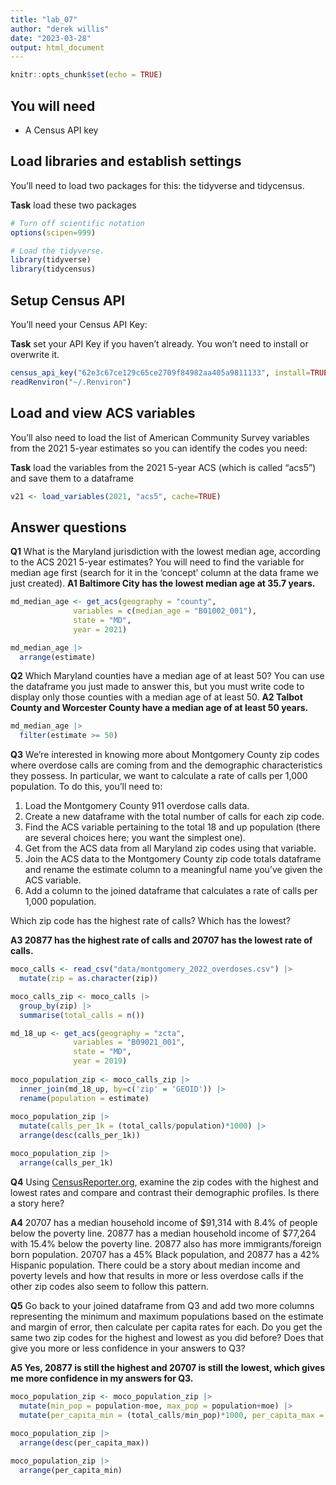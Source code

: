 ```yaml
---
title: "lab_07"
author: "derek willis"
date: "2023-03-28"
output: html_document
---
```


```r
knitr::opts_chunk$set(echo = TRUE)
```

## You will need

-   A Census API key

## Load libraries and establish settings

You'll need to load two packages for this: the tidyverse and tidycensus.

**Task** load these two packages

```r
# Turn off scientific notation
options(scipen=999)

# Load the tidyverse.
library(tidyverse)
library(tidycensus)
```

## Setup Census API

You'll need your Census API Key:

**Task** set your API Key if you haven't already. You won't need to install or overwrite it.

```r
census_api_key("62e3c67ce129c65ce2709f84982aa405a9811133", install=TRUE, overwrite = TRUE)
readRenviron("~/.Renviron")
```

## Load and view ACS variables

You'll also need to load the list of American Community Survey variables from the 2021 5-year estimates so you can identify the codes you need:

**Task** load the variables from the 2021 5-year ACS (which is called "acs5") and save them to a dataframe

```r
v21 <- load_variables(2021, "acs5", cache=TRUE)
```

## Answer questions

**Q1** What is the Maryland jurisdiction with the lowest median age, according to the ACS 2021 5-year estimates? You will need to find the variable for median age first (search for it in the 'concept' column at the data frame we just created). **A1 Baltimore City has the lowest median age at 35.7 years.**

```r

md_median_age <- get_acs(geography = "county",
              variables = c(median_age = "B01002_001"),
              state = "MD",
              year = 2021)

md_median_age |>
  arrange(estimate)
```

**Q2** Which Maryland counties have a median age of at least 50? You can use the dataframe you just made to answer this, but you must write code to display only those counties with a median age of at least 50. **A2 Talbot County and Worcester County have a median age of at least 50 years.**

```r

md_median_age |>
  filter(estimate >= 50)

```

**Q3** We're interested in knowing more about Montgomery County zip codes where overdose calls are coming from and the demographic characteristics they possess. In particular, we want to calculate a rate of calls per 1,000 population. To do this, you'll need to:

1.  Load the Montgomery County 911 overdose calls data.
2.  Create a new dataframe with the total number of calls for each zip code.
3.  Find the ACS variable pertaining to the total 18 and up population (there are several choices here; you want the simplest one).
4.  Get from the ACS data from all Maryland zip codes using that variable.
5.  Join the ACS data to the Montgomery County zip code totals dataframe and rename the estimate column to a meaningful name you've given the ACS variable.
6.  Add a column to the joined dataframe that calculates a rate of calls per 1,000 population.

Which zip code has the highest rate of calls? Which has the lowest?

**A3 20877 has the highest rate of calls and 20707 has the lowest rate of calls.**

```r

moco_calls <- read_csv("data/montgomery_2022_overdoses.csv") |>
  mutate(zip = as.character(zip))

moco_calls_zip <- moco_calls |>
  group_by(zip) |>
  summarise(total_calls = n())

md_18_up <- get_acs(geography = "zcta",
              variables = "B09021_001",
              state = "MD",
              year = 2019)  
  
moco_population_zip <- moco_calls_zip |>
  inner_join(md_18_up, by=c('zip' = 'GEOID')) |>
  rename(population = estimate)
  
moco_population_zip |>
  mutate(calls_per_1k = (total_calls/population)*1000) |>
  arrange(desc(calls_per_1k))

moco_population_zip |>
  arrange(calls_per_1k)
```

**Q4** Using [CensusReporter.org](https://censusreporter.org/), examine the zip codes with the highest and lowest rates and compare and contrast their demographic profiles. Is there a story here?

**A4** 20707 has a median household income of \$91,314 with 8.4% of people below the poverty line. 20877 has a median household income of \$77,264 with 15.4% below the poverty line. 20877 also has more immigrants/foreign born population. 20707 has a 45% Black population, and 20877 has a 42% Hispanic population. There could be a story about median income and poverty levels and how that results in more or less overdose calls if the other zip codes also seem to follow this pattern.

**Q5** Go back to your joined dataframe from Q3 and add two more columns representing the minimum and maximum populations based on the estimate and margin of error, then calculate per capita rates for each. Do you get the same two zip codes for the highest and lowest as you did before? Does that give you more or less confidence in your answers to Q3?

**A5 Yes, 20877 is still the highest and 20707 is still the lowest, which gives me more confidence in my answers for Q3.**

```r

moco_population_zip <- moco_population_zip |>
  mutate(min_pop = population-moe, max_pop = population+moe) |>
  mutate(per_capita_min = (total_calls/min_pop)*1000, per_capita_max = (total_calls/max_pop)*1000)
  
moco_population_zip |> 
  arrange(desc(per_capita_max))

moco_population_zip |> 
  arrange(per_capita_min)
```
